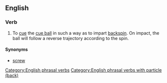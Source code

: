 {{also|screwback}}
==English==

===Verb===
{{head|en|verb|verb|head=[[screw]] [[back]]}}

# {{sports|billiards|snooker|pool}} To [[cue]] the [[cue ball]] in such a way as to impart [[backspin]]. On impact, the ball will follow a reverse trajectory according to the spin.

====Synonyms====
* [[screw#Verb|screw]]

[[Category:English phrasal verbs]]
[[Category:English phrasal verbs with particle (back)]]
